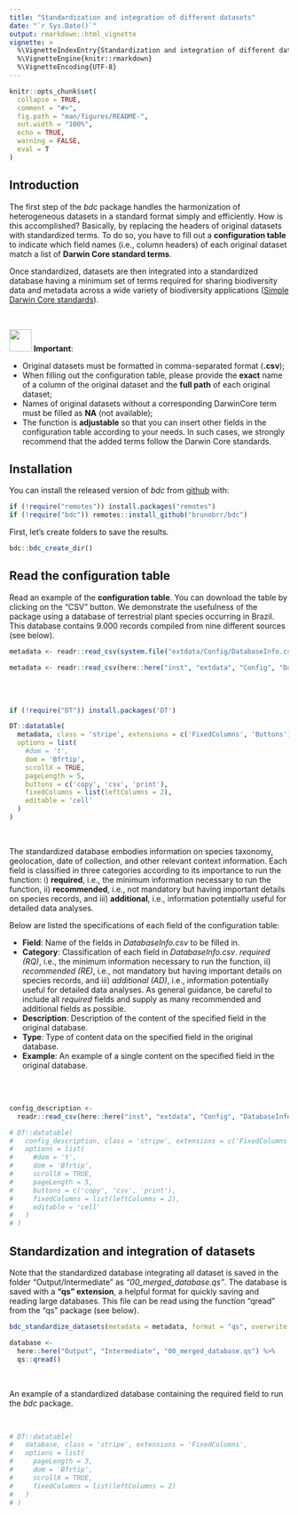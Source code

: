 ```yaml
---
title: "Standardization and integration of different datasets"
date: "`r Sys.Date()`"
output: rmarkdown::html_vignette
vignette: >
  %\VignetteIndexEntry{Standardization and integration of different datasets}
  %\VignetteEngine{knitr::rmarkdown}
  %\VignetteEncoding{UTF-8}
---
```


```r
knitr::opts_chunk$set(
  collapse = TRUE,
  comment = "#>",
  fig.path = "man/figures/README-",
  out.width = "100%",
  echo = TRUE,
  warning = FALSE,
  eval = T
)
```

## Introduction

The first step of the *bdc* package handles the harmonization of heterogeneous datasets in a standard format simply and efficiently. How is this accomplished? Basically, by replacing the headers of original datasets with standardized terms. To do so, you have to fill out a **configuration table** to indicate which field names (i.e., column headers) of each original dataset match a list of **Darwin Core standard terms**.

Once standardized, datasets are then integrated into a standardized database having a minimum set of terms required for sharing biodiversity data and metadata across a wide variety of biodiversity applications ([Simple Darwin Core standards](https://dwc.tdwg.org/terms/)).

<br/>

<img src="https://img.icons8.com/windows/96/000000/box-important--v1.png" width="40"/> **Important**:

-   Original datasets must be formatted in comma-separated format (**.csv**);
-   When filling out the configuration table, please provide the **exact** name of a column of the original dataset and the **full path** of each original dataset;
-   Names of original datasets without a corresponding DarwinCore term must be filled as **NA** (not available);
-   The function is **adjustable** so that you can insert other fields in the configuration table according to your needs. In such cases, we strongly recommend that the added terms follow the Darwin Core standards.

## Installation

You can install the released version of *bdc* from [github](https://github.com/brunobrr/bdc) with:

```r
if (!require("remotes")) install.packages("remotes")
if (!require("bdc")) remotes::install_github("brunobrr/bdc")
```

First, let's create folders to save the results.

```r
bdc::bdc_create_dir()
```

## Read the configuration table

Read an example of the **configuration table**. You can download the table by clicking on the "CSV" button. We demonstrate the usefulness of the package using a database of terrestrial plant species occurring in Brazil. This database contains 9.000 records compiled from nine different sources (see below).

```r
metadata <- readr::read_csv(system.file("extdata/Config/DatabaseInfo.csv", package = "bdc"))
```

```r
metadata <- readr::read_csv(here::here("inst", "extdata", "Config", "DatabaseInfo.csv"))
```

<br/> <br/>

```r
if (!require("DT")) install.packages('DT')

DT::datatable(
  metadata, class = 'stripe', extensions = c('FixedColumns', 'Buttons'),
  options = list(
    #dom = 't',
    dom = 'Bfrtip',
    scrollX = TRUE,
    pageLength = 5,
    buttons = c('copy', 'csv', 'print'),
    fixedColumns = list(leftColumns = 2),
    editable = 'cell'
  )
)
```

<br/>

The standardized database embodies information on species taxonomy, geolocation, date of collection, and other relevant context information. Each field is classified in three categories according to its importance to run the function: i) **required**, i.e., the minimum information necessary to run the function, ii) **recommended**, i.e., not mandatory but having important details on species records, and iii) **additional**, i.e., information potentially useful for detailed data analyses.

Below are listed the specifications of each field of the configuration table:

-   **Field**: Name of the fields in *DatabaseInfo.csv* to be filled in.
-   **Category**: Classification of each field in *DatabaseInfo.csv*. *required (RQ)*, i.e., the minimum information necessary to run the function, ii) *recommended (RE)*, i.e., not mandatory but having important details on species records, and iii) *additional (AD)*, i.e., information potentially useful for detailed data analyses. As general guidance, be careful to include all *required* fields and supply as many recommended and additional fields as possible.
-   **Description**: Description of the content of the specified field in the original database.
-   **Type**: Type of content data on the specified field in the original database.
-   **Example**: An example of a single content on the specified field in the original database.

<br/> <br/>

```r
config_description <-
  readr::read_csv(here::here("inst", "extdata", "Config", "DatabaseInfo_description.csv"))

# DT::datatable(
#   config_description, class = 'stripe', extensions = c('FixedColumns', 'Buttons'),
#   options = list(
#     #dom = 't',
#     dom = 'Bfrtip',
#     scrollX = TRUE,
#     pageLength = 5,
#     buttons = c('copy', 'csv', 'print'),
#     fixedColumns = list(leftColumns = 2),
#     editable = 'cell'
#   )
# )
```

## Standardization and integration of datasets

Note that the standardized database integrating all dataset is saved in the folder "Output/Intermediate" as *"00_merged_database.qs"*. The database is saved with a **"qs" extension**, a helpful format for quickly saving and reading large databases. This file can be read using the function "qread" from the "qs" package (see below).

```r
bdc_standardize_datasets(metadata = metadata, format = "qs", overwrite = T)
```

```r
database <-
  here::here("Output", "Intermediate", "00_merged_database.qs") %>%
  qs::qread()
```

<br/>

An example of a standardized database containing the required field to run the *bdc* package.

<br/>

```r
# DT::datatable(
#   database, class = 'stripe', extensions = 'FixedColumns',
#   options = list(
#     pageLength = 3,
#     dom = 'Bfrtip',
#     scrollX = TRUE,
#     fixedColumns = list(leftColumns = 2)
#   )
# )
```
